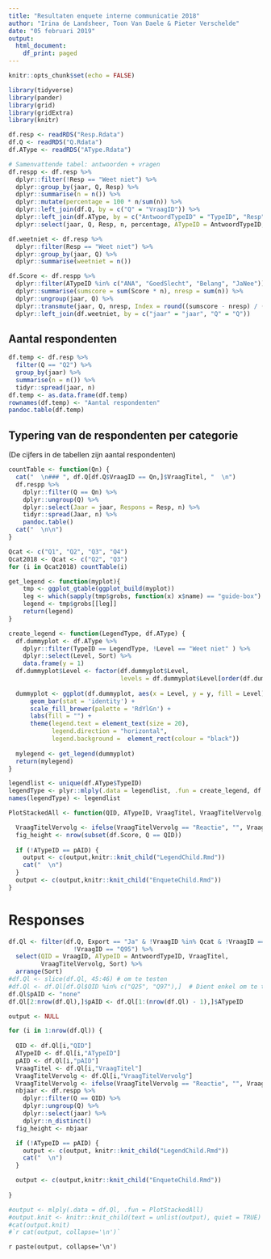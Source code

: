 ```yaml
---
title: "Resultaten enquete interne communicatie 2018"
author: "Irina de Landsheer, Toon Van Daele & Pieter Verschelde"
date: "05 februari 2019"
output:
  html_document:
    df_print: paged
---
```


```r
knitr::opts_chunk$set(echo = FALSE)

library(tidyverse)
library(pander)
library(grid)
library(gridExtra)
library(knitr)
```

```r
df.resp <- readRDS("Resp.Rdata")
df.Q <- readRDS("Q.Rdata")
df.AType <- readRDS("AType.Rdata")
```

```r
# Samenvattende tabel: antwoorden + vragen
df.respp <- df.resp %>%
  dplyr::filter(!Resp == "Weet niet") %>%
  dplyr::group_by(jaar, Q, Resp) %>%
  dplyr::summarise(n = n()) %>%
  dplyr::mutate(percentage = 100 * n/sum(n)) %>%
  dplyr::left_join(df.Q, by = c("Q" = "VraagID")) %>%
  dplyr::left_join(df.AType, by = c("AntwoordTypeID" = "TypeID", "Resp" = "Level")) %>%
  dplyr::select(jaar, Q, Resp, n, percentage, ATypeID = AntwoordTypeID, Sort = Sort.y, Score)

df.weetniet <- df.resp %>%
  dplyr::filter(Resp == "Weet niet") %>%
  dplyr::group_by(jaar, Q) %>%
  dplyr::summarise(weetniet = n())

df.Score <- df.respp %>%
  dplyr::filter(ATypeID %in% c("ANA", "GoedSlecht", "Belang", "JaNee")) %>%
  dplyr::summarise(sumscore = sum(Score * n), nresp = sum(n)) %>%
  dplyr::ungroup(jaar, Q) %>%
  dplyr::transmute(jaar, Q, nresp, Index = round((sumscore - nresp) / (nresp * 4) * 100,1)) %>%
  dplyr::left_join(df.weetniet, by = c("jaar" = "jaar", "Q" = "Q"))
```

## Aantal respondenten

```r
df.temp <- df.resp %>%
  filter(Q == "Q2") %>%
  group_by(jaar) %>%
  summarise(n = n()) %>%
  tidyr::spread(jaar, n)
df.temp <- as.data.frame(df.temp)
rownames(df.temp) <- "Aantal respondenten"
pandoc.table(df.temp)
```

## Typering van de respondenten per categorie

(De cijfers in de tabellen zijn aantal respondenten)

```r
countTable <- function(Qn) { 
  cat("  \n### ", df.Q[df.Q$VraagID == Qn,]$VraagTitel, "  \n")
  df.respp %>%
    dplyr::filter(Q == Qn) %>%
    dplyr::ungroup(Q) %>%
    dplyr::select(Jaar = jaar, Respons = Resp, n) %>%
    tidyr::spread(Jaar, n) %>%
    pandoc.table()
  cat("  \n\n")
}

Qcat <- c("Q1", "Q2", "Q3", "Q4")
Qcat2018 <- Qcat <- c("Q2", "Q3")
for (i in Qcat2018) countTable(i)
```

```r
get_legend <- function(myplot){
    tmp <- ggplot_gtable(ggplot_build(myplot))
    leg <- which(sapply(tmp$grobs, function(x) x$name) == "guide-box")
    legend <- tmp$grobs[[leg]]
    return(legend)
}

create_legend <- function(LegendType, df.AType) {
  df.dummyplot <- df.AType %>%
    dplyr::filter(TypeID == LegendType, !Level == "Weet niet" ) %>%
    dplyr::select(Level, Sort) %>%
    data.frame(y = 1)
  df.dummyplot$Level <- factor(df.dummyplot$Level,
                               levels = df.dummyplot$Level[order(df.dummyplot$Sort)])
    
  dummyplot <- ggplot(df.dummyplot, aes(x = Level, y = y, fill = Level)) +
      geom_bar(stat = 'identity') +
      scale_fill_brewer(palette = 'RdYlGn') +
      labs(fill = "") +
      theme(legend.text = element_text(size = 20),
            legend.direction = "horizontal",
            legend.background =  element_rect(colour = "black"))
  
  mylegend <- get_legend(dummyplot)
  return(mylegend)
}

legendlist <- unique(df.AType$TypeID)
legendType <- plyr::mlply(.data = legendlist, .fun = create_legend, df.AType)
names(legendType) <- legendlist
```

```r
PlotStackedAll <- function(QID, ATypeID, VraagTitel, VraagTitelVervolg, pAID) {

  VraagTitelVervolg <- ifelse(VraagTitelVervolg == "Reactie", "", VraagTitelVervolg)
  fig_height <- nrow(subset(df.Score, Q == QID))
  
  if (!ATypeID == pAID) {
    output <- c(output,knitr::knit_child("LegendChild.Rmd"))
    cat("  \n")
  }
  output <- c(output,knitr::knit_child("EnqueteChild.Rmd"))
}
```

# Responses

```r
df.Ql <- filter(df.Q, Export == "Ja" & !VraagID %in% Qcat & !VraagID == "Q56" &
                  !VraagID == "Q95") %>%
  select(QID = VraagID, ATypeID = AntwoordTypeID, VraagTitel,
         VraagTitelVervolg, Sort) %>%
  arrange(Sort)
#df.Ql <- slice(df.Ql, 45:46) # om te testen
#df.Ql <- df.Ql[df.Ql$QID %in% c("Q25", "Q97"),]  # Dient enkel om te testen
df.Ql$pAID <- "none"
df.Ql[2:nrow(df.Ql),]$pAID <- df.Ql[1:(nrow(df.Ql) - 1),]$ATypeID

output <- NULL

for (i in 1:nrow(df.Ql)) {
  
  QID <- df.Ql[i,"QID"]
  ATypeID <- df.Ql[i,"ATypeID"]
  pAID <- df.Ql[i,"pAID"]
  VraagTitel <- df.Ql[i,"VraagTitel"]
  VraagTitelVervolg <- df.Ql[i,"VraagTitelVervolg"]
  VraagTitelVervolg <- ifelse(VraagTitelVervolg == "Reactie", "", VraagTitelVervolg)
  nbjaar <- df.respp %>% 
    dplyr::filter(Q == QID) %>%
    dplyr::ungroup(Q) %>%
    dplyr::select(jaar) %>%
    dplyr::n_distinct()
  fig_height <- nbjaar

  if (!ATypeID == pAID) {
    output <- c(output, knitr::knit_child("LegendChild.Rmd"))
    cat("  \n")
  }

  output <- c(output,knitr::knit_child("EnqueteChild.Rmd"))
  
}

#output <- mlply(.data = df.Ql, .fun = PlotStackedAll)
#output.knit <- knitr::knit_child(text = unlist(output), quiet = TRUE)
#cat(output.knit)
#`r cat(output, collapse='\n')`
```

`r paste(output, collapse='\n')`

